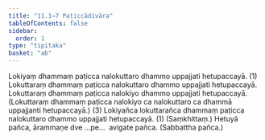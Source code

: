 ```yaml
---
title: "11.1–7 Paṭiccādivāra"
tableOfContents: false
sidebar:
  order: 1
type: "tipitaka"
basket: "ab"
---
```



<DynamicBreadcrumb />

<Division number="14">

<Paragraph number="43">
Lokiyaṃ dhammaṃ paṭicca nalokuttaro dhammo uppajjati hetupaccayā. (1)
</Paragraph>

<Paragraph number="44">
Lokuttaraṃ dhammaṃ paṭicca nalokuttaro dhammo uppajjati hetupaccayā. Lokuttaraṃ dhammaṃ paṭicca nalokiyo dhammo uppajjati hetupaccayā. (Lokuttaraṃ dhammaṃ paṭicca nalokiyo ca nalokuttaro ca dhammā uppajjanti hetupaccayā.) (3)
</Paragraph>

<Paragraph number="45">
Lokiyañca lokuttarañca dhammaṃ paṭicca nalokuttaro dhammo uppajjati hetupaccayā. (1) (Saṃkhittaṃ.)
</Paragraph>

<Paragraph number="46">
Hetuyā pañca, ārammaṇe dve …pe…  avigate pañca. (Sabbattha pañca.)
</Paragraph>
</Division>